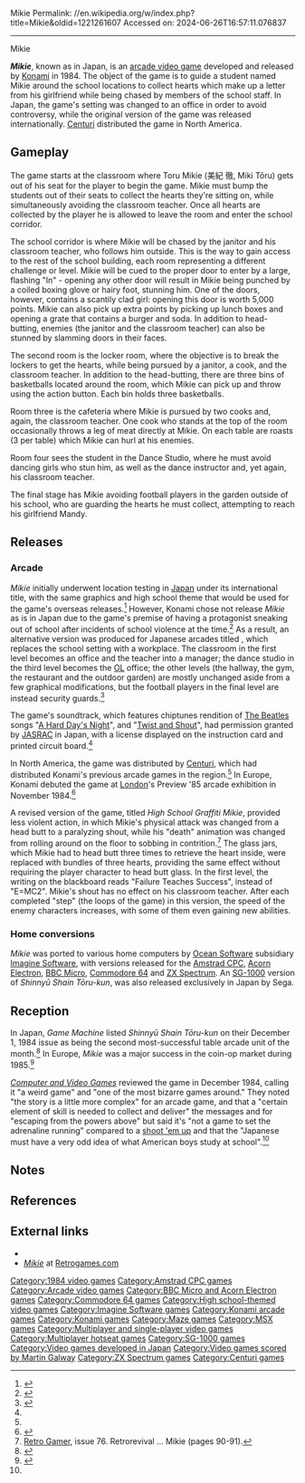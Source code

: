 Mikie
Permalink: //en.wikipedia.org/w/index.php?title=Mikie&oldid=1221261607
Accessed on: 2024-06-26T16:57:11.076837



------
Mikie
{{Infobox video game
| title = Mikie
| image = Mikie arcade flyer.png
| caption = International arcade flyer
| developer = {{collapsible list | title=[[Konami]] | [[Konami]] (arcade) <br> [[Imagine Software]] (ports)}}
| publisher = '''Arcade''' {{vgrelease|JP/EU|[[Konami]]<ref name="CVG"/>|NA|[[Centuri]]<ref name="Akagi"/>}} '''Ports''' <br> [[Imagine Software]]
| designer = 
| platforms = [[Arcade game|Arcade]], [[Acorn Electron]], [[Amstrad CPC]], [[BBC Micro]], [[Commodore 64]], [[MSX]], [[SG-1000]], [[ZX Spectrum]]
| released = {{vgrelease|JP|[[1984 in video gaming|September 27, 1984]]<ref>{{cite web |title=Mikie (Registration Number PAu000679621) |url=https://cocatalog.loc.gov |website=[[United States Copyright Office]] |date=September 27, 1984 |access-date=5 May 2021}}</ref>|EU|October 1984<ref name="CVG"/>|NA|November 1984<ref name="Akagi">{{cite book |last1=Akagi |first1=Masumi |title=アーケードTVゲームリスト国内•海外編(1971-2005) |trans-title=Arcade TV Game List: Domestic • Overseas Edition (1971-2005) |date=October 13, 2006 |publisher=Amusement News Agency |language=ja |location=Japan |isbn=978-4990251215 |pages=113, 122 |url=https://archive.org/details/ArcadeGameList1971-2005/page/n114}}</ref>}}
| genre = [[Action game|Action]], [[List of maze video games|maze]]
| modes = Up to 2 players alternating
}}

'''''Mikie''''', known as {{nihongo foot|'''''Shinnyū Shain Tōru-kun'''''|新入社員とおるくん|Freshman Employee Toru|lead=yes|group=lower-alpha}} in Japan, is an [[arcade video game]] developed and released by [[Konami]] in 1984. The object of the game is to guide a student named Mikie around the school locations to collect hearts which make up a letter from his girlfriend while being chased by members of the school staff. In Japan, the game's setting was changed to an office in order to avoid controversy, while the original version of the game was released internationally. [[Centuri]] distributed the game in North America.

==Gameplay==
{{Unreferenced section|date=September 2019}}

The game starts at the classroom where Toru Mikie (美紀 徹, Miki Tōru) gets out of his seat for the player to begin the game. Mikie must bump the students out of their seats to collect the hearts they're sitting on, while simultaneously avoiding the classroom teacher. Once all hearts are collected by the player he is allowed to leave the room and enter the school corridor.

The school corridor is where Mikie will be chased by the janitor and his classroom teacher, who follows him outside. This is the way to gain access to the rest of the school building, each room representing a different challenge or level. Mikie will be cued to the proper door to enter by a large, flashing "In" - opening any other door will result in Mikie being punched by a coiled boxing glove or hairy foot, stunning him. One of the doors, however, contains a scantily clad girl: opening this door is worth 5,000 points. Mikie can also pick up extra points by picking up lunch boxes and opening a grate that contains a burger and soda. In addition to head-butting, enemies (the janitor and the classroom teacher) can also be stunned by slamming doors in their faces.

The second room is the locker room, where the objective is to break the lockers to get the hearts, while being pursued by a janitor, a cook, and the classroom teacher. In addition to the head-butting, there are three bins of basketballs located around the room, which Mikie can pick up and throw using the action button. Each bin holds three basketballs.

Room three is the cafeteria where Mikie is pursued by two cooks and, again, the classroom teacher. One cook who stands at the top of the room occasionally throws a leg of meat directly at Mikie. On each table are roasts (3 per table) which Mikie can hurl at his enemies.

Room four sees the student in the Dance Studio, where he must avoid dancing girls who stun him, as well as the dance instructor and, yet again, his classroom teacher.

The final stage has Mikie avoiding football players in the garden outside of his school, who are guarding the hearts he must collect, attempting to reach his girlfriend Mandy.

==Releases==
===Arcade===
''Mikie'' initially underwent location testing in [[Japan]] under its international title, with the same graphics and high school theme that would be used for the game's overseas releases.<ref name="mikiejp flyer">{{cite web|url=http://www.flyerfever.com/post/101418305053/mikie-high-school-graffiti|website=Flyer Fever|title=Mikie High School Graffiti|date=October 2014}}</ref> However, Konami chose not release ''Mikie'' as is in Japan due to the game's premise of having a protagonist sneaking out of school after incidents of school violence at the time.<ref name=famitsu>{{cite web|url=https://www.famitsu.com/cominy/?m=pc&a=page_fh_diary&target_c_diary_id=31514|title=受付嬢と食事に行くことに！ どうか秘策を！（39歳 会社員） - コミニー[Cominy]|website=Famitsu.com|date=July 3, 2012|language=ja}}</ref> As a result, an alternative version was produced for Japanese arcades titled {{nihongo4||新入社員とおるくん|'''Shinnyū Shain Tōru-kun'''|"Freshman Employee Toru"}}, which replaces the school setting with a workplace. The classroom in the first level becomes an office and the teacher into a manager; the dance studio in the third level becomes the [[Office Lady|OL]] office; the other levels (the hallway, the gym, the restaurant and the outdoor garden) are mostly unchanged aside from a few graphical modifications, but the football players in the final level are instead security guards.<ref name=tooru>{{cite web|url=http://retrogamegoods.com/gamegoods_maker/konami/%E3%82%B3%E3%83%8A%E3%83%9F%E3%80%8C%E6%96%B0%E5%85%A5%E7%A4%BE%E5%93%A1%E3%81%A8%E3%81%8A%E3%82%8B%E3%81%8F%E3%82%93%E3%80%8D%E3%82%A4%E3%83%B3%E3%82%B9%E3%83%88%E3%82%B9%E3%83%86%E3%83%83%E3%82%AB|title= コナミ「新入社員とおるくん」インストステッカー|website=レトロゲームグッズコレクション〜Retro Game Goods Collection|language=ja|date=February 27, 2014}}</ref>

The game's soundtrack, which features chiptunes rendition of [[The Beatles]] songs "[[A Hard Day's Night (song)|A Hard Day's Night]]", and "[[Twist and Shout]]", had permission granted by [[JASRAC]] in Japan, with a license displayed on the instruction card and printed circuit board.<ref name=tooru/>

In North America, the game was distributed by [[Centuri]], which had distributed Konami's previous arcade games in the region.<ref name="Akagi"/> In Europe, Konami debuted the game at [[London]]'s Preview '85 arcade exhibition in November 1984.<ref name="CVG">{{cite magazine |title=High School Pranks: Mikie |magazine=[[Computer and Video Games]] |date=16 December 1984 |issue=39 (January 1985) |pages=38–9 |url=https://archive.org/details/cvg-magazine-039/page/n37/mode/2up}}</ref>

A revised version of the game, titled ''High School Graffiti Mikie'', provided less violent action, in which Mikie's physical attack was changed from a head butt to a paralyzing shout, while his  "death" animation was changed from rolling around on the floor to sobbing in contrition.<ref>[[Retro Gamer]], issue 76. Retrorevival ... Mikie (pages 90-91).</ref> The glass jars, which Mikie had to head butt three times to retrieve the heart inside, were replaced with bundles of three hearts, providing the same effect without requiring the player character to head butt glass. In the first level, the writing on the blackboard reads "Failure Teaches Success", instead of "E=MC2". Mikie's shout has no effect on his classroom teacher. After each completed "step" (the loops of the game) in this version, the speed of the enemy characters increases, with some of them even gaining new abilities.

===Home conversions===
''Mikie'' was ported to various home computers by [[Ocean Software]] subsidiary [[Imagine Software]], with versions released for the [[Amstrad CPC]], [[Acorn Electron]],  [[BBC Micro]], [[Commodore 64]] and [[ZX Spectrum]]. An [[SG-1000]] version of ''Shinnyū Shain Tōru-kun'', was also released exclusively in Japan by Sega.

==Reception==
{{Video game reviews
| award1Pub = ''Crash''
| award1 = Smash<ref>Game review, Crash magazine, [[Newsfield Publications]], issue 25, February 1986</ref>
}}
In Japan, ''Game Machine'' listed ''Shinnyū Shain Tōru-kun'' on their December 1, 1984 issue as being the second most-successful table arcade unit of the month.<ref>{{cite magazine|title=Game Machine's Best Hit Games 25 - テーブル型TVゲーム機 (Table Videos)|magazine=[[:ja:ゲームマシン|Game Machine]]|issue=249|publisher=[[:ja:アミューズメント通信社|Amusement Press, Inc.]]|date=1 December 1984|page=31|lang=ja}}</ref> In Europe, ''Mikie'' was a major success in the coin-op market during 1985.<ref>{{Cite magazine |date=August 1985 |title=Hypersports |url=https://archive.org/details/Computer_and_Video_Games_Issue_0046/page/10/mode/1up |magazine=[[Computer and Video Games]] |page=10 |publication-date=1985-07-16 |issue=46}}</ref>

''[[Computer and Video Games]]'' reviewed the game in December 1984, calling it "a weird game" and "one of the most bizarre games around." They noted "the story is a little more complex" for an arcade game, and that a "certain element of skill is needed to collect and deliver" the messages and for "escaping from the powers above" but said it's "not a game to set the adrenaline running" compared to a [[shoot 'em up]] and that the "Japanese must have a very odd idea of what American boys study at school".<ref name="CVG"/>

==Notes==
{{notelist}}

==References==
{{Reflist}}

==External links==
*{{KLOV game|id=8696}}
* [http://tips.retrogames.com/gamepage/mikie.html ''Mikie''] at [http://www.retrogames.com/ Retrogames.com]

[[Category:1984 video games]]
[[Category:Amstrad CPC games]]
[[Category:Arcade video games]]
[[Category:BBC Micro and Acorn Electron games]]
[[Category:Commodore 64 games]]
[[Category:High school-themed video games]]
[[Category:Imagine Software games]]
[[Category:Konami arcade games]]
[[Category:Konami games]]
[[Category:Maze games]]
[[Category:MSX games]]
[[Category:Multiplayer and single-player video games]]
[[Category:Multiplayer hotseat games]]
[[Category:SG-1000 games]]
[[Category:Video games developed in Japan]]
[[Category:Video games scored by Martin Galway]]
[[Category:ZX Spectrum games]]
[[Category:Centuri games]]